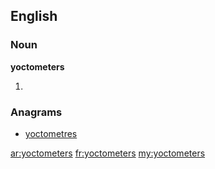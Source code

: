 ==English==

===Noun===
'''yoctometers'''

# {{plural of|[[yoctometer]]}}

===Anagrams===
* [[yoctometres#English|yoctometres]]

[[ar:yoctometers]]
[[fr:yoctometers]]
[[my:yoctometers]]